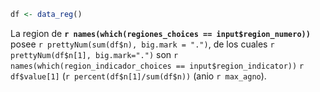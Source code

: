 ```r
df <- data_reg()
```

La region de **`r names(which(regiones_choices == input$region_numero))`** posee `r prettyNum(sum(df$n), big.mark = ".")`, de los cuales `r prettyNum(df$n[1], big.mark=".")` son `r names(which(region_indicador_choices == input$region_indicator))` `r df$value[1]` (`r percent(df$n[1]/sum(df$n))` (anio `r max_agno`). 


